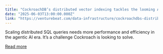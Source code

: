```yaml
---
title: "CockroachDB’s distributed vector indexing tackles the looming AI data explosion enterprises aren’t ready for"
date: "2025-06-03T13:00:00.000Z"
link: "https://venturebeat.com/data-infrastructure/cockroachdbs-distributed-vector-indexing-tackles-the-looming-ai-data-explosion-enterprises-arent-ready-for/"
---
```


Scaling distributed SQL queries needs more performance and efficiency in the agentic AI era. It’s a challenge Cockroach is looking to solve.

[Read more](https://venturebeat.com/data-infrastructure/cockroachdbs-distributed-vector-indexing-tackles-the-looming-ai-data-explosion-enterprises-arent-ready-for/)
